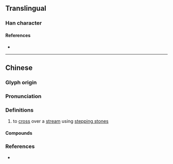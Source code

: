 {{character info/new}}
==Translingual==

===Han character===
{{Han char|rn=85|rad=水|as=15|sn=18|four=31127|canj=EMTB|ids=⿰氵厲}}

====References====
* {{Han ref|kx=0658.120|dkj=18569|dj=1068.130|hdz=31767.030|uh=6FFF|ud=28671|bh=EFF2|bd=61426}}

----

==Chinese==
{{zh-forms|alt=砅}}

===Glyph origin===
{{Han etym}}

===Pronunciation===
{{zh-pron
|m=lì
|c=lai6
|mc=y
|oc=y
|cat=v
}}

===Definitions===
{{zh-hanzi}}

# to [[cross]] over a [[stream]] using [[stepping stone]]s

====Compounds====
{{zh-der|槌骨濿髓}}

===References===
* {{R:twedu|B02329}}